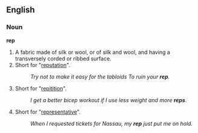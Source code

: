 ==English==
===Noun===
'''rep'''

#A fabric made of silk or wool, or of silk and wool, and having a transversely corded or ribbed surface.
#Short for "[[reputation]]".
#:''Try not to make it easy for the tabloids To ruin your '''rep'''.''
#Short for "[[repitition]]".
#:''I get a better bicep workout if I use less weight and more '''reps'''.''
#Short for "[[representative]]".
#:''When I requested tickets for Nassau, my '''rep''' just put me on hold.''